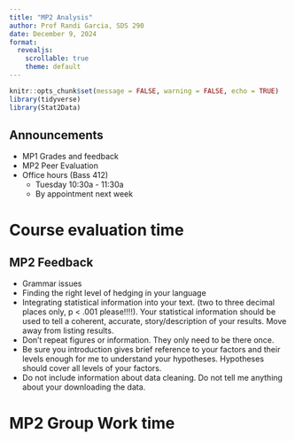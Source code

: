 ```yaml
---
title: "MP2 Analysis"
author: Prof Randi Garcia, SDS 290
date: December 9, 2024
format: 
  revealjs:
    scrollable: true
    theme: default
---
```


```r
knitr::opts_chunk$set(message = FALSE, warning = FALSE, echo = TRUE)
library(tidyverse)
library(Stat2Data)
```

## Announcements

-   MP1 Grades and feedback
-   MP2 Peer Evaluation
-   Office hours (Bass 412)
    -   Tuesday 10:30a - 11:30a 
    -   By appointment next week

# Course evaluation time

## MP2 Feedback

- Grammar issues
- Finding the right level of hedging in your language
- Integrating statistical information into your text. (two to three decimal places only, p < .001 please!!!!). Your statistical information should be used to tell a coherent, accurate, story/description of your results. Move away from listing results. 
- Don't repeat figures or information. They only need to be there once. 
- Be sure you introduction gives brief reference to your factors and their levels enough for me to understand your hypotheses. Hypotheses should cover all levels of your factors. 
- Do not include information about data cleaning. Do not tell me anything about your downloading the data. 

# MP2 Group Work time
